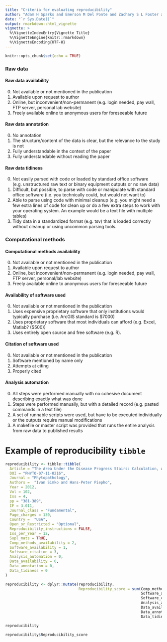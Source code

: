 ```yaml
---
title: "Criteria for evaluating reproducibility"
author: "Adam H Sparks and Emerson M Del Ponte and Zachary S L Foster and Niklaus J. Grünwald"
date: "`r Sys.Date()`"
output: rmarkdown::html_vignette
vignette: >
  %\VignetteIndexEntry{Vignette Title}
  %\VignetteEngine{knitr::rmarkdown}
  %\VignetteEncoding{UTF-8}
---
```


```r
knitr::opts_chunk$set(echo = TRUE)
```

### Raw data

#### Raw data availability

0. Not available or not mentioned in the publication
1. Available upon request to author
2. Online, but inconvenient/non-permanent (e.g. login needed, pay wall, FTP server, personal lab website)
3. Freely available online to anonymous users for foreseeable future

#### Raw data annotation

0. No annotation
1. The structure/content of the data is clear, but the relevance to the study is not
2. Fully understandable in the context of the paper
3. Fully understandable without reading the paper

#### Raw data tidiness

0. Not easily parsed with code or loaded by standard office software (e.g. unstructured raw text or binary equipment outputs or no raw data)
1. Difficult, but possible, to parse with code or manipulate with standard office software (i.e. you technically could, but would not want to)
2. Able to parse using code with minimal cleanup (e.g. you might need a few extra lines of code for clean up or do a few extra steps to work with your operating system. An example would be a text file with multiple tables)
3. Tidy data in a standardized format (e.g. tsv) that is loaded correctly without cleanup or using uncommon parsing tools.

### Computational methods

#### Computational methods availability

0. Not available or not mentioned in the publication
1. Available upon request to author
2. Online, but inconvenient/non-permanent (e.g. login needed, pay wall, FTP server, personal/lab website)
3. Freely available online to anonymous users for foreseeable future

#### Availability of software used

0. Not available or not mentioned in the publication
1. Uses expensive proprietary software that only institutions would typically purchase (i.e. ArcGIS standard is $7000)
2. Uses proprietary software that most individuals can afford (e.g. Excel, Matlab? ($500))
3. Uses entirely open source and free software (e.g. R).

#### Citation of software used

0. Not available or not mentioned in the publication
1. Software mentioned by name only
2. Attempts at citing
3. Properly cited

#### Analysis automation

0. All steps were performed manually with no cohesive document describing exactly what was done
1. Steps were performed manually, but with a detailed record (e.g. pasted commands in a text file)
2. A set of runnable scripts were used, but have to be executed individually or the outputs require manual modifications
3. A makefile or master script was provided that runs the entire analysis from raw data to published results

# Example of reproducibility `tibble`

```r
reproducibility <- tibble::tibble(
  Article = "The Area Under the Disease Progress Stairs: Calculation, Advantage, and Application",
  DOI = "PHYTO-07-11-0216",
  Journal = "Phytopathology",
  Authors =  "Ivan Simko and Hans-Peter Piepho",
  Year = 2012,
  Vol = 102,
  Iss = 4,
  pp = "381-389",
  IF = 3.011,
  Journal_class = "Fundamental",
  Page_charges = 130,
  Country =  "USA",
  Open_or_Restricted = "Optional",
  Reproducibility_instructions = FALSE,
  Iss_per_Year = 12,
  Supl_mats = TRUE,
  Comp_methods_availability = 2,
  Software_availability = 1,
  Software_citation = 3,
  Analysis_automation = 0,
  Data_availability = 0,
  Data_annotation = 0,
  Data_tidiness = 0
)

reproducibility <- dplyr::mutate(reproducibility,
                                 Reproducibility_score = sum(Comp_methods_availability,
                                                             Software_availability,
                                                             Software_citation,
                                                             Analysis_automation,
                                                             Data_availability,
                                                             Data_annotation,
                                                             Data_tidiness))

reproducibility

reproducibility$Reproducibility_score
```
